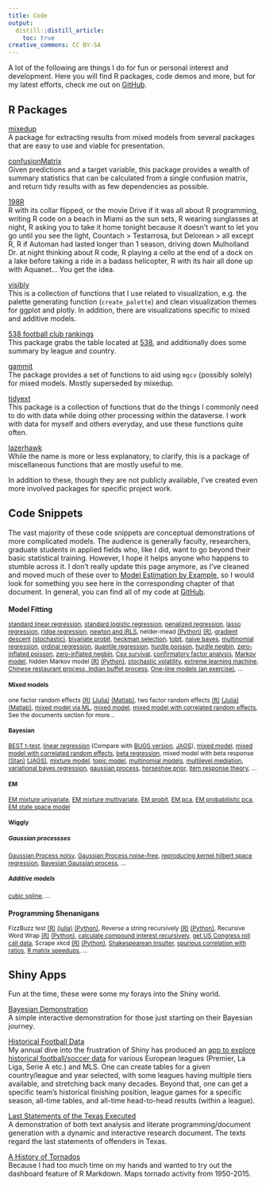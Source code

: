 ```yaml
---
title: Code
output:
  distill::distill_article:
    toc: true
creative_commons: CC BY-SA
---
```


A lot of the following are things I do for fun or personal interest and development. Here you will find R packages, code demos and more, but for my latest efforts, check me out on [GitHub](https://github.com/m-clark).


## R Packages


<span itemscope itemtype ="http://schema.org/WebApplication">
[<span itemprop="name">mixedup</span>](https://m-clark.github.io/mixedup/)     
<span itemprop="description">
A package for extracting results from mixed models from several packages that are easy to use and viable for presentation. 
</span>
</span>

<span itemscope itemtype ="http://schema.org/WebApplication">
[<span itemprop="name">confusionMatrix</span>](https://m-clark.github.io/confusionMatrix/)     
<span itemprop="description">
Given predictions and a target variable, this package provides a wealth of summary statistics that can be calculated from a single confusion matrix, and return tidy results with as few dependencies as possible.
</span>
</span>



<span itemscope itemtype ="http://schema.org/WebApplication">
[<span itemprop="name">198R</span>](https://github.com/m-clark/NineteenEightyR/)     
<span itemprop="description">
R with its collar flipped, or the movie Drive if it was all about R programming, writing R code on a beach in Miami as the sun sets, R wearing sunglasses at night, R asking you to take it home tonight because it doesn't want to let you go until you see the light, Countach > Testarrosa, but Delorean > all except R, R if Automan had lasted longer than 1 season, driving down Mulholland Dr. at night thinking about R code, R playing a cello at the end of a dock on a lake before taking a ride in a badass helicopter, R with its hair all done up with Aquanet... You get the idea. 
</span>
</span>

<span itemscope itemtype ="http://schema.org/WebApplication">
[<span itemprop="name">visibly</span>](https://m-clark.github.io/visibly/)     
<span itemprop="description">
This is a collection of functions that I use related to visualization, e.g. the palette generating function (`create_palette`) and clean visualization themes for ggplot and plotly.  In addition, there are visualizations specific to mixed and additive models.
</span>
</span>

<span itemscope itemtype ="http://schema.org/WebApplication">
[<span itemprop="name">538 football club rankings</span>](https://m-clark.github.io/five38clubrankings/)     
<span itemprop="description">
This package grabs the table located at [538](https://projects.fivethirtyeight.com/global-club-soccer-rankings/), and additionally does some summary by league and country. 
</span>
</span>

<span itemscope itemtype ="http://schema.org/WebApplication">
[<span itemprop="name">gammit</span>](https://m-clark.github.io/gammit/)     
<span itemprop="description">
The package provides a set of functions to aid using `mgcv` (possibly solely) for mixed models. Mostly superseded by mixedup.
</span>
</span>

<span itemscope itemtype ="http://schema.org/WebApplication">
[<span itemprop="name">tidyext</span>](https://m-clark.github.io/tidyext/)     
<span itemprop="description">
This package is a collection of functions that do the things I commonly need to do with data while doing other processing within the dataverse. I work with data for myself and others everyday, and use these functions quite often.
</span>
</span>

<span itemscope itemtype ="http://schema.org/WebApplication">
[<span itemprop="name">lazerhawk</span>](https://github.com/m-clark/lazerhawk/)     
<span itemprop="description">
While the name is more or less explanatory, to clarify, this is a package of miscellaneous functions that are mostly useful to me. 
</span>
</span>



In addition to these, though they are not publicly available, I've created even more involved packages for specific project work.


## Code Snippets


The vast majority of these code snippets are conceptual demonstrations of more complicated models. The audience is generally faculty, researchers, graduate students in applied fields who, like I did, want to go beyond their basic statistical training.  However, I hope it helps anyone who happens to stumble across it.  I don't really update this page anymore, as I've cleaned and moved much of these over to [<span itemprop="name keywords">Model Estimation by Example</span>](../models-by-example/), so I would look for something you see here in the corresponding chapter of that document.  In general, you can find all of my code at [GitHub](https://github.com/m-clark).

<div style="font-size: 85%">

### Model Fitting

[standard linear regression](https://github.com/m-clark/Miscellaneous-R-Code/blob/master/ModelFitting/standard_lm.R), 
[standard logistic regression](https://github.com/m-clark/Miscellaneous-R-Code/blob/master/ModelFitting/standard_logistic.R), 
[penalized regression](https://github.com/m-clark/Miscellaneous-R-Code/blob/master/ModelFitting/penalized_ML.R), 
[lasso regression](https://github.com/m-clark/Miscellaneous-R-Code/blob/master/ModelFitting/lasso.R),
[ridge regression](https://github.com/m-clark/Miscellaneous-R-Code/blob/master/ModelFitting/ridge.R),
[newton and IRLS](https://github.com/m-clark/Miscellaneous-R-Code/blob/master/ModelFitting/newton_irls.R),
nelder-mead [(Python)](https://github.com/m-clark/Miscellaneous-R-Code/blob/master/ModelFitting/nelder_mead.py) [(R)](https://github.com/m-clark/Miscellaneous-R-Code/blob/master/ModelFitting/nelder_mead.R),
[gradient descent](https://github.com/m-clark/Miscellaneous-R-Code/blob/master/ModelFitting/gradient_descent.R) [(stochastic)](https://github.com/m-clark/Miscellaneous-R-Code/blob/master/ModelFitting/stochastic_gradient_descent.R), 
[bivariate probit](https://github.com/m-clark/Miscellaneous-R-Code/blob/master/ModelFitting/bivariateProbit.R),
[heckman selection](https://github.com/m-clark/Miscellaneous-R-Code/blob/master/ModelFitting/heckman_selection.R),
[tobit](https://github.com/m-clark/Miscellaneous-R-Code/blob/master/ModelFitting/tobit.R),
[naive bayes](https://github.com/m-clark/Miscellaneous-R-Code/blob/master/ModelFitting/naivebayes.R),
[multinomial regression](https://github.com/m-clark/Miscellaneous-R-Code/blob/master/ModelFitting/multinomial.R),
[ordinal regression](https://github.com/m-clark/Miscellaneous-R-Code/blob/master/ModelFitting/ordinal_regression.R),
[quantile regression](http://htmlpreview.github.io/?https://github.com/m-clark/Miscellaneous-R-Code/blob/master/ModelFitting/quantileRegression.html),
[hurdle poisson](https://github.com/m-clark/Miscellaneous-R-Code/blob/master/ModelFitting/hurdle.R), 
[hurdle negbin](https://github.com/m-clark/Miscellaneous-R-Code/blob/master/ModelFitting/hurdle.R), 
[zero-inflated poisson](https://github.com/m-clark/Miscellaneous-R-Code/blob/master/ModelFitting/poiszeroinfl.R), 
[zero-inflated negbin](https://github.com/m-clark/Miscellaneous-R-Code/blob/master/ModelFitting/NBzeroinfl.R), 
[Cox survival](https://github.com/m-clark/Miscellaneous-R-Code/blob/master/ModelFitting/survivalCox.R),
[confirmatory factor analysis](https://github.com/m-clark/Miscellaneous-R-Code/blob/master/ModelFitting/cfa_ml.R),
[Markov model](https://github.com/m-clark/Miscellaneous-R-Code/blob/master/ModelFitting/markov_model.R),
hidden Markov model [(R)](https://github.com/m-clark/Miscellaneous-R-Code/blob/master/ModelFitting/hmm_viterbi.R)
[(Python)](https://github.com/m-clark/Miscellaneous-R-Code/blob/master/ModelFitting/hmm_viterbi.py),
[stochastic volatility](https://github.com/m-clark/Miscellaneous-R-Code/blob/master/ModelFitting/stochasticVolatility.R),
[extreme learning machine](https://github.com/m-clark/Miscellaneous-R-Code/blob/master/ModelFitting/elm.R),
[Chinese restaurant process, Indian buffet process](https://github.com/m-clark/Miscellaneous-R-Code/blob/master/ModelFitting/crp.R),
[One-line models (an exercise)](https://github.com/m-clark/Miscellaneous-R-Code/blob/master/ModelFitting/one_line_models.R), ...


#### Mixed models

one factor random effects [(R)](https://github.com/m-clark/Miscellaneous-R-Code/blob/master/ModelFitting/Mixed Models/onefactorRE.R) 
[(Julia)](https://github.com/m-clark/Miscellaneous-R-Code/blob/master/ModelFitting/Mixed Models/onefactorRE.jl) 
[(Matlab)](https://github.com/m-clark/Miscellaneous-R-Code/blob/master/ModelFitting/Mixed Models/onefactorRE.m), 
two factor random effects [(R)](https://github.com/m-clark/Miscellaneous-R-Code/blob/master/ModelFitting/Mixed Models/twofactorRE.R) 
[(Julia)](https://github.com/m-clark/Miscellaneous-R-Code/blob/master/ModelFitting/Mixed Models/twofactorRE.jl) 
[(Matlab)](https://github.com/m-clark/Miscellaneous-R-Code/blob/master/ModelFitting/Mixed Models/twofactorRE.m),
[mixed model via ML](https://m-clark.github.io/docs/mixedModels/mixedModelML.html),
[mixed model](https://github.com/m-clark/Miscellaneous-R-Code/blob/master/ModelFitting/Bayesian/rstan_MixedModelSleepstudy.R), 
[mixed model with correlated random effects](https://github.com/m-clark/Miscellaneous-R-Code/blob/master/ModelFitting/Bayesian/rstan_MixedModelSleepstudy_withREcorrelation.R), See the documents section for more...


#### Bayesian

[BEST t-test](https://github.com/m-clark/Miscellaneous-R-Code/blob/master/ModelFitting/Bayesian/rstant_testBEST.R),
[linear regression](https://github.com/m-clark/Miscellaneous-R-Code/blob/master/ModelFitting/Bayesian/rstan_linregwithprior.R)
(Compare with [BUGS version](https://github.com/m-clark/Miscellaneous-R-Code/blob/master/ModelFitting/Bayesian/bugs_linreg.R), [JAGS](https://github.com/m-clark/Miscellaneous-R-Code/blob/master/ModelFitting/Bayesian/jags_linreg.R)),
[mixed model](https://github.com/m-clark/Miscellaneous-R-Code/blob/master/ModelFitting/Bayesian/rstan_MixedModelSleepstudy.R), 
[mixed model with correlated random effects](https://github.com/m-clark/Miscellaneous-R-Code/blob/master/ModelFitting/Bayesian/rstan_MixedModelSleepstudy_withREcorrelation.R), 
[beta regression](https://github.com/m-clark/Miscellaneous-R-Code/blob/master/ModelFitting/Bayesian/rstanBetaRegression.R),
mixed model with beta response [(Stan)](https://github.com/m-clark/Miscellaneous-R-Code/blob/master/ModelFitting/Bayesian/rstan_MixedModelBetaRegression.R) [(JAGS)](https://github.com/m-clark/Miscellaneous-R-Code/blob/master/ModelFitting/Bayesian/jags_MixedModelBetaRegression.R),
[mixture model](https://github.com/m-clark/Miscellaneous-R-Code/blob/master/ModelFitting/Bayesian/rstan_MixtureModel.R),
[topic model](https://github.com/m-clark/Miscellaneous-R-Code/blob/master/ModelFitting/Bayesian/topicModelgibbs.R),
[multinomial models](https://github.com/m-clark/Miscellaneous-R-Code/blob/master/ModelFitting/Bayesian/multinomial),
[multilevel mediation](https://github.com/m-clark/Miscellaneous-R-Code/blob/master/ModelFitting/Bayesian/rstan_multilevelMediation.R), 
[variational bayes regression](https://github.com/m-clark/Miscellaneous-R-Code/blob/master/ModelFitting/Bayesian/variationalBayesRegression.Rmd), 
[gaussian process](https://github.com/m-clark/Miscellaneous-R-Code/blob/master/ModelFitting//gp%20Examples/gaussianProcessStan.Rmd),
[horseshoe prior](https://github.com/m-clark/Miscellaneous-R-Code/blob/master/ModelFitting/Bayesian/horseshoe/README.md), 
[item response theory](https://github.com/m-clark/Miscellaneous-R-Code/blob/master/ModelFitting/Bayesian/StanBugsJags/IRT_models), ...


#### EM

[EM mixture univariate](https://github.com/m-clark/Miscellaneous-R-Code/blob/master/ModelFitting/EM%20Examples/EM%20Mixture.R),
[EM mixture multivariate](https://github.com/m-clark/Miscellaneous-R-Code/blob/master/ModelFitting/EM%20Examples/EM%20Mixture%20MV.R),
[EM probit](https://github.com/m-clark/Miscellaneous-R-Code/blob/master/ModelFitting/EM%20Examples/EM%20algorithm%20for%20probit%20example.R),
[EM pca](https://github.com/m-clark/Miscellaneous-R-Code/blob/master/ModelFitting/EM%20Examples/EM%20for%20pca.R),
[EM probabilistic pca](https://github.com/m-clark/Miscellaneous-R-Code/blob/master/ModelFitting/EM%20Examples/EM%20algorithm%20for%20ppca.R),
[EM state space model](https://github.com/m-clark/Miscellaneous-R-Code/blob/master/ModelFitting/EM%20Examples/EM%20for%20state%20space%20unobserved%20components.R)

#### Wiggly

##### Gaussian processses

[Gaussian Process noisy](https://github.com/m-clark/Miscellaneous-R-Code/blob/master/ModelFitting/gp%20Examples/gaussianprocessNoisy.R),
[Gaussian Process noise-free](https://github.com/m-clark/Miscellaneous-R-Code/blob/master/ModelFitting/gp%20Examples/gaussianprocessNoiseFree.R), 
[reproducing kernel hilbert space regression](https://github.com/m-clark/Miscellaneous-R-Code/blob/master/ModelFitting/RKHSReg/RKHSReg.md),
[Bayesian Gaussian process](https://github.com/m-clark/Miscellaneous-R-Code/blob/master/ModelFitting//gp%20Examples/gaussianProcessStan.Rmd), ...

##### Additive models

[cubic spline](https://github.com/m-clark/Miscellaneous-R-Code/blob/master/ModelFitting/cubicsplines.R), ...


### Programming Shenanigans


FizzBuzz test [(R)](https://github.com/m-clark/Miscellaneous-R-Code/blob/master/Other/fizzbuzz.R) [(julia)](https://github.com/m-clark/Miscellaneous-R-Code/blob/master/Other/fizzbuzz.jl) [(Python)](https://github.com/m-clark/Miscellaneous-R-Code/blob/master/Other/fizzbuzz.py),
Reverse a string recursively [(R)](https://github.com/m-clark/Miscellaneous-R-Code/blob/master/Other/Programming_Shenanigans/stringReverseRecursively.R) [(Python)](https://github.com/m-clark/Miscellaneous-R-Code/blob/master/Other/Programming_Shenanigans/stringReverseRecursively.py),
Recursive Word Wrap [(R)](https://github.com/m-clark/Miscellaneous-R-Code/blob/master/Other/Programming_Shenanigans/wordWrap.R) [(Python)](https://github.com/m-clark/Miscellaneous-R-Code/blob/master/Other/Programming_Shenanigans/wordWrap.py),
[calculate compound interest recursively](https://github.com/m-clark/Miscellaneous-R-Code/blob/master/Other/Programming_Shenanigans/compound.R),
[get US Congress roll call data](https://github.com/m-clark/Miscellaneous-R-Code/blob/master/Other/getRollCall.R),
Scrape xkcd [(R)](https://github.com/m-clark/Miscellaneous-R-Code/blob/master/Other/xkcdscrape.R) [(Python)](https://github.com/m-clark/Miscellaneous-R-Code/blob/master/Other/xkcdscrape.py), 
[Shakespearean Insulter](https://github.com/m-clark/Miscellaneous-R-Code/blob/master/Other/shakespeareanInsulter.R), 
[spurious correlation with ratios](https://github.com/m-clark/Miscellaneous-R-Code/blob/master/Other/spuriousCorrelationwithRatios.R),
[R matrix speedups](https://github.com/m-clark/Miscellaneous-R-Code/blob/master/Other/Programming_Shenanigans/matrixOperations.md), ...

</div>




## Shiny Apps

Fun at the time, these were some my forays into the Shiny world.

<span itemscope itemtype ="http://schema.org/WebApplication">
[<span itemprop="name">Bayesian Demonstration</span>](http://micl.shinyapps.io/prior2post/)     
<span itemprop="description">A simple interactive demonstration for those just starting on their <span itemprop="keywords">Bayesian</span> journey.
</span>
</span>

<span itemscope itemtype ="http://schema.org/WebApplication">
[<span itemprop="name">Historical Football Data</span>](http://micl.shinyapps.io/football/)     
<span itemprop="description">My annual dive into the frustration of Shiny has produced an [app to explore historical football/soccer data](https://micl.shinyapps.io/football/) for various European leagues (<span itemprop="keywords">Premier</span>, <span itemprop="keywords">La Liga</span>, <span itemprop="keywords">Serie A</span> etc.) and <span itemprop="keywords">MLS</span>. One can create tables for a given country/league and year selected, with some leagues having multiple tiers available, and stretching back many decades.  Beyond that, one can get a specific team's historical finishing position, league games for a specific season, all-time tables, and all-time head-to-head results (within a league).
</span>
</span>


<span itemscope itemtype ="http://schema.org/ScholarlyArticle http://schema.org/TechArticle">
[<span itemprop="name">Last Statements of the Texas Executed</span>](http://micl.shinyapps.io/texEx/texEx.Rmd)     
<span itemprop="description">A demonstration of both <span itemprop="keywords">text analysis</span> and <span itemprop="keywords">literate programming</span>/document generation with a dynamic and interactive research document. The texts regard the last statements of offenders in Texas.
</span>
</span>

<span itemscope itemtype ="http://schema.org/WebApplication">
[<span itemprop="name">A History of Tornados</span>](http://micl.shinyapps.io/tornados/)     
<span itemprop="description">Because I had too much time on my hands and wanted to try out the <span itemprop="keywords">dashboard</span> feature of <span itemprop="keywords">R Markdown</span>.  Maps <span itemprop="keywords">tornado</span> activity from 1950-2015.  
</span>
</span>